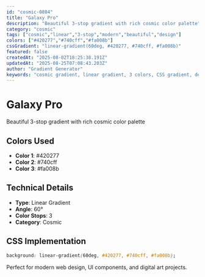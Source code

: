 ```yaml
---
id: "cosmic-0804"
title: "Galaxy Pro"
description: "Beautiful 3-stop gradient with rich cosmic color palette"
category: "cosmic"
tags: ["cosmic","linear","3-stop","modern","beautiful","design"]
colors: ["#420277","#740cff","#fa008b"]
cssGradient: "linear-gradient(60deg, #420277, #740cff, #fa008b)"
featured: false
createdAt: "2025-08-02T18:25:38.191Z"
updatedAt: "2025-08-25T07:08:43.203Z"
author: "Gradient Generator"
keywords: "cosmic gradient, linear gradient, 3 colors, CSS gradient, design, #420277, #740cff, #fa008b"
---
```


# Galaxy Pro

Beautiful 3-stop gradient with rich cosmic color palette

## Colors Used
- **Color 1**: #420277
- **Color 2**: #740cff
- **Color 3**: #fa008b

## Technical Details
- **Type**: Linear Gradient
- **Angle**: 60°
- **Color Stops**: 3
- **Category**: Cosmic

## CSS Implementation
```css
background: linear-gradient(60deg, #420277, #740cff, #fa008b);
```

Perfect for modern web design, UI components, and digital art projects.
